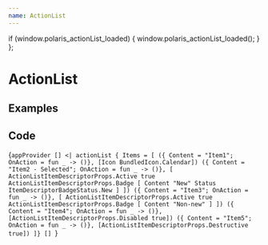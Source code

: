 ```yaml
---
name: ActionList
---
```



  if (window.polaris_actionList_loaded) {
    window.polaris_actionList_loaded();
  }
};

# ActionList

## Examples

<div ref={load()} id="fable-polaris-actionList" className="fable-polaris-actionList"></div>

## Code

<SyntaxHighlighter language='fsharp' style={tomorrowNight}>{`appProvider [] <|
        actionList
            { Items = [
                ({ Content = "Item1"; OnAction = fun _ -> ()}, [Icon BundledIcon.Calendar])
                ({ Content = "Item2 - Selected"; OnAction = fun _ -> ()}, [
                        ActionListItemDescriptorProps.Active true
                        ActionListItemDescriptorProps.Badge [
                            Content "New"
                            Status ItemDescriptorBadgeStatus.New
                        ]
                    ])
                ({ Content = "Item3"; OnAction = fun _ -> ()}, [
                        ActionListItemDescriptorProps.Active true
                        ActionListItemDescriptorProps.Badge [
                            Content "Non-new"
                        ]
                    ])
                ({ Content = "Item4"; OnAction = fun _ -> ()}, [ActionListItemDescriptorProps.Disabled true])
                ({ Content = "Item5"; OnAction = fun _ -> ()}, [ActionListItemDescriptorProps.Destructive true])
            ]}
            []
`}</SyntaxHighlighter>